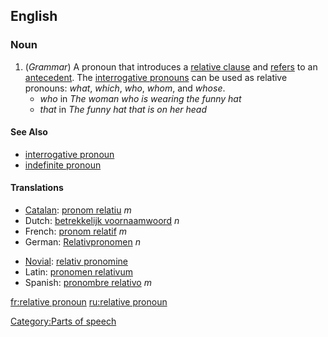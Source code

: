 ==English==
===Noun===
{{wikipedia}}
{{en-noun|sg=[[relative]] [[pronoun]]}}

#(''Grammar'') A pronoun that introduces a [[relative clause]] and [[refer]]s to an [[antecedent]].  The [[interrogative pronoun]]s can be used as relative pronouns: ''what'', ''which'', ''who'', ''whom'', and ''whose''. 
#* ''who'' in ''The woman who is wearing the funny hat''
#* ''that'' in ''The funny hat that is on her head''

====See Also====
*[[interrogative pronoun]]
*[[indefinite pronoun]]

====Translations====
{{top}}
*[[Catalan]]: [[pronom relatiu]] ''m''
*Dutch: [[betrekkelijk voornaamwoord]] ''n''
*French: [[pronom relatif]] ''m''
*German: [[Relativpronomen]] ''n''
{{mid}}
*[[Novial]]: [[relativ pronomine]]
*Latin: [[pronomen relativum]]
*Spanish: [[pronombre relativo]] ''m''
{{bottom}}

[[Category:Parts of speech]]

[[fr:relative pronoun]]
[[ru:relative pronoun]]